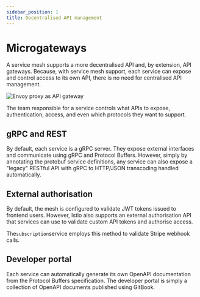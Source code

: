 ```yaml
---
sidebar_position: 1
title: Decentralised API management
---
```


# Microgateways

A service mesh supports a more decentralised API and, by extension, API gateways. Because, with service mesh support, each service can expose and control access to its own API, there is no need for centralised API management.

![Envoy proxy as API gateway](../img/structure.png)

The team responsible for a service controls what APIs to expose, authentication, access, and even which protocols they want to support.

## gRPC and REST

By default, each service is a gRPC server. They expose external interfaces and communicate using gRPC and Protocol Buffers. However, simply by annotating the protobuf service definitions, any service can also expose a "legacy" RESTful API with gRPC to HTTP/JSON transcoding handled automatically.

## External authorisation

By default, the mesh is configured to validate JWT tokens issued to frontend users. However, Istio also supports an external authorisation API that services can use to validate custom API tokens and authorise access.

The`subscription`service employs this method to validate Stripe webhook calls.

## Developer portal

Each service can automatically generate its own OpenAPI documentation from the Protocol Buffers specification. The developer portal is simply a collection of OpenAPI documents published using GitBook.
